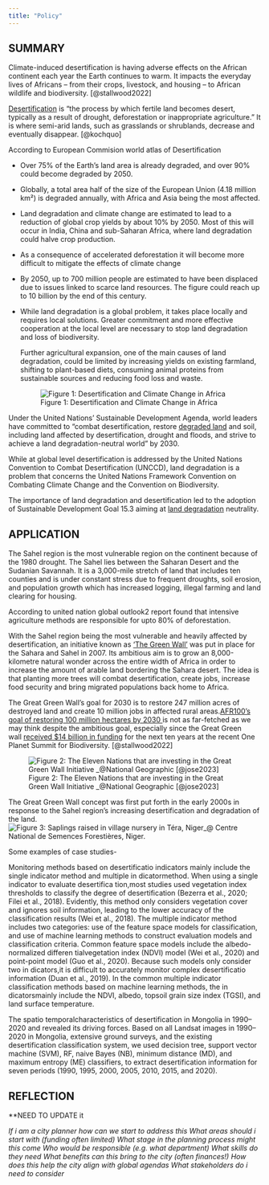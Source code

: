 ```yaml
---
title: "Policy"
---
```


## SUMMARY

Climate-induced desertification is having adverse effects on the African continent each year the Earth continues to warm. It impacts the everyday lives of Africans -- from their crops, livestock, and housing -- to African wildlife and biodiversity. [@stallwood2022]

[Desertification](https://www.maxwell.syr.edu/news/article/koch-quoted-in-bbc-article-on-dubai-desertification) is "the process by which fertile land becomes desert, typically as a result of drought, deforestation or inappropriate agriculture." It is where semi-arid lands, such as grasslands or shrublands, decrease and eventually disappear. [@kochquo]

According to European Commision world atlas of Desertification

-   Over 75% of the Earth's land area is already degraded, and over 90% could become degraded by 2050.

-   Globally, a total area half of the size of the European Union (4.18 million km²) is degraded annually, with Africa and Asia being the most affected.

-   Land degradation and climate change are estimated to lead to a reduction of global crop yields by about 10% by 2050. Most of this will occur in India, China and sub-Saharan Africa, where land degradation could halve crop production.

-   As a consequence of accelerated deforestation it will become more difficult to mitigate the effects of climate change

-   By 2050, up to 700 million people are estimated to have been displaced due to issues linked to scarce land resources. The figure could reach up to 10 billion by the end of this century.

-   While land degradation is a global problem, it takes place locally and requires local solutions. Greater commitment and more effective cooperation at the local level are necessary to stop land degradation and loss of biodiversity.

    Further agricultural expansion, one of the main causes of land degradation, could be limited by increasing yields on existing farmland, shifting to plant-based diets, consuming animal proteins from sustainable sources and reducing food loss and waste.

    ![Figure 1: Desertification and Climate Change in Africa](images/africa_desertification.png)

Under the United Nations' Sustainable Development Agenda, world leaders have committed to "combat desertification, restore [degraded land](https://phys.org/tags/degraded+land/) and soil, including land affected by desertification, drought and floods, and strive to achieve a land degradation-neutral world" by 2030.

While at global level desertification is addressed by the United Nations Convention to Combat Desertification (UNCCD), land degradation is a problem that concerns the United Nations Framework Convention on Combating Climate Change and the Convention on Biodiversity.

The importance of land degradation and desertification led to the adoption of Sustainable Development Goal 15.3 aiming at [land degradation](https://phys.org/tags/land+degradation/) neutrality.

## APPLICATION

The Sahel region is the most vulnerable region on the continent because of the 1980 drought. The Sahel lies between the Saharan Desert and the Sudanian Savannah. It is a 3,000-mile stretch of land that includes ten counties and is under constant stress due to frequent droughts, soil erosion, and population growth which has increased logging, illegal farming and land clearing for housing. 

According to united nation global outlook2 report found that intensive agriculture methods are responsible for upto 80% of deforestation.

With the Sahel region being the most vulnerable and heavily affected by desertification, an initiative known as ['The Green Wall'](https://earth.org/the-great-green-wall-legacy/) was put in place for the Sahara and Sahel in 2007. Its ambitious aim is to grow an 8,000-kilometre natural wonder across the entire width of Africa in order to increase the amount of arable land bordering the Sahara desert. The idea is that planting more trees will combat desertification, create jobs, increase food security and bring migrated populations back home to Africa.

The Great Green Wall's goal for 2030 is to restore 247 million acres of destroyed land and create 10 million jobs in affected rural areas.[AFR100's goal of restoring 100 million hectares by 2030 ](https://afr100.org/content/100-million-hectares-africa-under-restoration-2030)is not as far-fetched as we may think despite the ambitious goal, especially since the Great Green wall [received \$14 billion in funding](https://earth.org/the-great-green-wall-accelerator/) for the next ten years at the recent One Planet Summit for Biodiversity. [@stallwood2022]

![Figure 2: The Eleven Nations that are investing in the Great Green Wall Initiative \_\@National Geographic [@jose2023]](images/A11157-Project-in-depth-The-Great-Green-Wall-Africa-Image-1-1.webp)

The Great Green Wall concept was first put forth in the early 2000s in response to the Sahel region's increasing desertification and degradation of the land.![Figure 3: Saplings raised in village nursery in Téra, Niger\_\@ Centre National de Semences Forestières, Niger.](images/A11157-Project-in-depth-The-Great-Green-Wall-Africa-Image-3-1.webp)

Some examples of case studies-

Monitoring methods based on desertificatio indicators mainly include the single indicator method and multiple in dicatormethod. When using a single indicator to evaluate desertifica tion,most studies used vegetation index thresholds to classify the degree of desertification (Bezerra et al., 2020; Filei et al., 2018). Evidently, this method only considers vegetation cover and ignores soil information, leading to the lower accuracy of the classification results (Wei et al., 2018). The multiple indicator method includes two categories: use of the feature space models for classification, and use of machine learning methods to construct evaluation models and classification criteria. Common feature space models include the albedo-normalized differen tialvegetation index (NDVI) model (Wei et al., 2020) and point-point model (Guo et al., 2020). Because such models only consider two in dicators,it is difficult to accurately monitor complex desertificatio information (Duan et al., 2019). In the common multiple indicator classification methods based on machine learning methods, the in dicatorsmainly include the NDVI, albedo, topsoil grain size index (TGSI), and land surface temperature.

The spatio temporalcharacteristics of desertification in Mongolia in 1990--2020 and revealed its driving forces. Based on all Landsat images in 1990--2020 in Mongolia, extensive ground surveys, and the existing desertification classification system, we used decision tree, support vector machine (SVM), RF, naive Bayes (NB), minimum distance (MD), and maximum entropy (ME) classifiers, to extract desertification information for seven periods (1990, 1995, 2000, 2005, 2010, 2015, and 2020).

## REFLECTION

\*\*NEED TO UPDATE it

*If i am a city planner how can we start to address this What areas should i start with (funding often limited) What stage in the planning process might this come Who would be responsible (e.g. what department) What skills do they need What benefits can this bring to the city (often finances!) How does this help the city align with global agendas What stakeholders do i need to consider*
